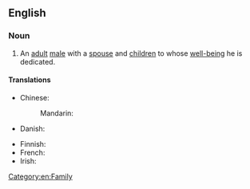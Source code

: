 ==English==

===Noun===
{{en-noun|family men}}

# An [[adult]] [[male]] with a [[spouse]] and [[children]] to whose [[well-being]] he is dedicated.

====Translations====
{{trans-top|adult male with a spouse and children to whose well-being he is dedicated}}
* Chinese:
*: Mandarin: {{t-needed|cmn}}
* Danish: {{t-needed|da}}
{{trans-mid}}
* Finnish: {{t-needed|fi}}
* French: {{t|fr|homme de famille}}
* Irish: {{t|ga|fear clainne}}
{{trans-bottom}}

[[Category:en:Family]]